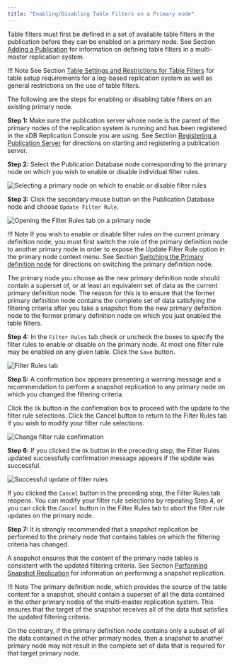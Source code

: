 ```yaml
---
title: "Enabling/Disabling Table Filters on a Primary node"
---
```


<div id="enable_disable_table_filters" class="registered_link"></div>

Table filters must first be defined in a set of available table filters in the publication before they can be enabled on a primary node. See Section [Adding a Publication](02_creating_publication_mmr/#add_pub_mmr) for information on defining table filters in a multi-master replication system.

!!! Note
    See Section [Table Settings and Restrictions for Table Filters](../02_overview/02_replication_concepts_and_definitions/13_table_filters/#table_settings_and_restrictions_for_table_filters) for table setup requirements for a log-based replication system as well as general restrictions on the use of table filters.

The following are the steps for enabling or disabling table filters on an existing primary node.

**Step 1:** Make sure the publication server whose node is the parent of the primary nodes of the replication system is running and has been registered in the xDB Replication Console you are using. See Section [Registering a Publication Server](../05_smr_operation/02_creating_publication/01_registering_publication_server/#registering_publication_server) for directions on starting and registering a publication server.

**Step 2:** Select the Publication Database node corresponding to the primary node on which you wish to enable or disable individual filter rules.

![Selecting a primary node on which to enable or disable filter rules](../images/image173.png)

**Step 3:** Click the secondary mouse button on the Publication Database node and choose `Update Filter Rule`.

![Opening the Filter Rules tab on a primary node](../images/image174.png)

!!! Note
    If you wish to enable or disable filter rules on the current primary definition node, you must first switch the role of the primary definition node to another primary node in order to expose the Update Filter Rule option in the primary node context menu. See Section [Switching the Primary definition node](10_switching_pdn/#switching_pdn) for directions on switching the primary definition node.

The primary node you choose as the new primary definition node should contain a superset of, or at least an equivalent set of data as the current primary definition node. The reason for this is to ensure that the former primary definition node contains the complete set of data satisfying the filtering criteria after you take a snapshot from the new primary definition node to the former primary definition node on which you just enabled the table filters.

**Step 4:** In the `Filter Rules` tab check or uncheck the boxes to specify the filter rules to enable or disable on the primary node. At most one filter rule may be enabled on any given table. Click the `Save` button.

![Filter Rules tab](../images/image175.png)

**Step 5:** A confirmation box appears presenting a warning message and a recommendation to perform a snapshot replication to any primary node on which you changed the filtering criteria.

Click the `Ok` button in the confirmation box to proceed with the update to the filter rule selections. Click the Cancel button to return to the Filter Rules tab if you wish to modify your filter rule selections.

![Change filter rule confirmation](../images/image176.png)

**Step 6:** If you clicked the `Ok` button in the preceding step, the Filter Rules updated successfully confirmation message appears if the update was successful.

![Successful update of filter rules](../images/image177.png)

If you clicked the `Cancel` button in the preceding step, the Filter Rules tab reopens. You can modify your filter rule selections by repeating Step 4, or you can click the `Cancel` button in the Filter Rules tab to abort the filter rule updates on the primary node.

**Step 7:** It is strongly recommended that a snapshot replication be performed to the primary node that contains tables on which the filtering criteria has changed.

A snapshot ensures that the content of the primary node tables is consistent with the updated filtering criteria. See Section [Performing Snapshot Replication](05_on_demand_replication_mmr/#perform_snapshot_replication_mmr) for information on performing a snapshot replication.

!!! Note
    The primary definition node, which provides the source of the table content for a snapshot, should contain a superset of all the data contained in the other primary nodes of the multi-master replication system. This ensures that the target of the snapshot receives all of the data that satisfies the updated filtering criteria.

On the contrary, if the primary definition node contains only a subset of all the data contained in the other primary nodes, then a snapshot to another primary node may not result in the complete set of data that is required for that target primary node.
